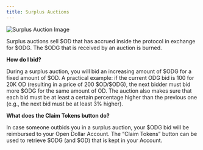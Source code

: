 ```yaml
---
title: Surplus Auctions
---
```


<img src="./img/Surplus Auction Image.png" alt="Surplus Auction Image" />

Surplus auctions sell \$OD that has accrued inside the protocol in exchange for \$ODG. The \$ODG that is received by an auction is burned.

**How do I bid?**

During a surplus auction, you will bid an increasing amount of \$ODG for a fixed amount of \$OD. A practical example: if the current ODG bid is 100 for 20K OD (resulting in a price of 200 \$OD/\$ODG), the next bidder must bid more \$ODG for the same amount of OD. The auction also makes sure that each bid must be at least a certain percentage higher than the previous one (e.g., the next bid must be at least 3% higher).

**What does the Claim Tokens button do?**

In case someone outbids you in a surplus auction, your \$ODG bid will be reimbursed to your Open Dollar Account. The “Claim Tokens” button can be used to retrieve \$ODG (and \$OD) that is kept in your Account.
